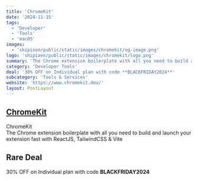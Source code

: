 ```yaml
---
title: 'ChromeKit'
date: '2024-11-15'
tags:
  - 'Developer'
  - 'Tools'
  - 'macOS'
images:
  - 'shipixen/public/static/images/chromekit/og-image.png'
logo: 'shipixen/public/static/images/chromekit/logo.png'
summary: 'The Chrome extension boilerplate with all you need to build and launch your extension fast with ReactJS, TailwindCSS & Vite'
category: 'Developer Tools'
deal: '30% OFF on Individual plan with code **BLACKFRIDAY2024**'
subcategory: 'Tools & Services'
website: 'https://www.chromekit.dev/'
layout: PostLayout
---
```


## [ChromeKit](https://www.chromekit.dev/)

ChromeKit <br/>
The Chrome extension boilerplate with all you need to build and launch your extension fast with ReactJS, TailwindCSS & Vite

## Rare Deal

30% OFF on Individual plan with code **BLACKFRIDAY2024**
